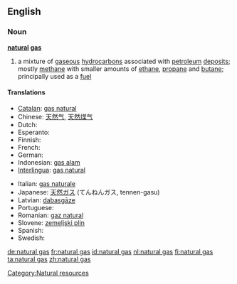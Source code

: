 ==English==

===Noun===
'''[[natural]] [[gas]]'''
{{wikipedia}}

# a mixture of [[gaseous]] [[hydrocarbon]]s associated with [[petroleum]] [[deposit]]s; mostly [[methane]] with smaller amounts of [[ethane]], [[propane]] and [[butane]]; principally used as a [[fuel]]

====Translations====
{{trans-top|mixture of gaseous hydrocarbons associated with petroleum deposits}}
* [[Catalan]]: [[gas natural]] {{m}}
* Chinese: [[天然气]], [[天然煤气]]
* Dutch: {{t+|nl|aardgas|n}}
* Esperanto: {{t+|eo|tergaso|xs=Esperanto}}
* Finnish: {{t-|fi|maakaasu}}
* French: {{t+|fr|gaz naturel|m}}
* German: {{t+|de|Erdgas|n}}
* Indonesian: [[gas alam]]
* [[Interlingua]]: [[gas natural]]
{{trans-mid}}
* Italian: [[gas naturale]] {{m}}
* Japanese: [[天然ガス]] (てんねんガス, tennen-gasu)
* Latvian: [[dabasgāze]] {{f}}
* Portuguese: {{t-|pt|gás natural|m}}
* Romanian: [[gaz natural]] {{n}}
* Slovene: [[zemeljski plin]] {{m}}
* Spanish: {{t+|es|gas natural|m}}
* Swedish: {{t+|sv|naturgas|c}}
{{trans-bottom}}

[[Category:Natural resources]]

[[de:natural gas]]
[[fr:natural gas]]
[[id:natural gas]]
[[nl:natural gas]]
[[fi:natural gas]]
[[ta:natural gas]]
[[zh:natural gas]]